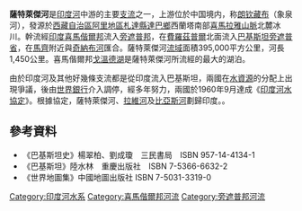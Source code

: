 '''薩特萊傑河'''是[[印度河|印度河]]中游的主要[[支流|支流]]之一，上游位於中国境内，称[[朗钦藏布|朗钦藏布]]（象泉河），發源於[[西藏自治區|西藏自治區]][[阿里地區|阿里地區]][[札達縣|札達縣]][[達巴鄉|達巴鄉]]西蘭塔南部[[喜馬拉雅山脈|喜馬拉雅山脈]]北麓冰川。幹流經[[印度|印度]][[喜馬偕爾邦|喜馬偕爾邦]]流入[[旁遮普邦|旁遮普邦]]，在[[費羅茲普爾|費羅茲普爾]]北面流入[[巴基斯坦|巴基斯坦]][[旁遮普省|旁遮普省]]，在[[馬齊(巴基斯坦)|馬齊]]附近與[[奇納布河|奇納布河]]匯合。薩特萊傑河[[流域|流域]]面積395,000平方公里，河長1,450公里。喜馬偕爾邦[[戈溫德湖|戈溫德湖]]是薩特萊傑河所流經的最大的湖泊。

由於印度河及其他好幾條支流都是從印度流入巴基斯坦，兩國在[[水資源|水資源]]的分配上出現爭議，後由[[世界銀行|世界銀行]]介入調停，經多年努力，兩國於1960年9月達成《[[印度河水協定|印度河水協定]]》。根據協定，薩特萊傑河、[[拉維河|拉維河]]及[[比亞斯河|比亞斯河]]劃歸印度。。

==參考資料==
*《巴基斯坦史》楊翠柏、劉成瓊　三民書局　ISBN 957-14-4134-1
*《巴基斯坦》陸水林　重慶出版社　ISBN 7-5366-6632-2
*《世界地圖集》中國地圖出版社 ISBN 7-5031-3319-0

{{Authority control}}
[[Category:印度河水系|Category:印度河水系]]
[[Category:喜馬偕爾邦河流|Category:喜馬偕爾邦河流]]
[[Category:旁遮普邦河流|Category:旁遮普邦河流]]